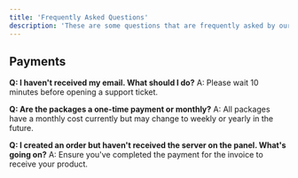 ```yaml
---
title: 'Frequently Asked Questions'
description: 'These are some questions that are frequently asked by our users.'
---
```


## Payments

**Q: I haven't received my email. What should I do?**
A: Please wait 10 minutes before opening a support ticket.

**Q: Are the packages a one-time payment or monthly?**
A: All packages have a monthly cost currently but may change to weekly or yearly in the future.

**Q: I created an order but haven't received the server on the panel. What's going on?**
A: Ensure you've completed the payment for the invoice to receive your product.